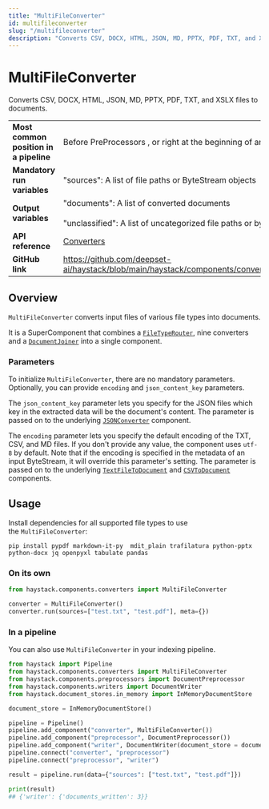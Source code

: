 ```yaml
---
title: "MultiFileConverter"
id: multifileconverter
slug: "/multifileconverter"
description: "Converts CSV, DOCX, HTML, JSON, MD, PPTX, PDF, TXT, and XSLX files to documents."
---
```


# MultiFileConverter

Converts CSV, DOCX, HTML, JSON, MD, PPTX, PDF, TXT, and XSLX files to documents.

|  |  |
| --- | --- |
| **Most common position in a pipeline** | Before PreProcessors , or right at the beginning of an indexing pipeline |
| **Mandatory run variables** | "sources": A list of file paths or ByteStream objects |
| **Output variables** | "documents": A list of converted documents  <br /> <br />"unclassified": A list of uncategorized file paths or byte streams |
| **API reference** | [Converters](/reference/converters-api) |
| **GitHub link** | https://github.com/deepset-ai/haystack/blob/main/haystack/components/converters/multi_file_converter.py |

## Overview

`MultiFileConverter` converts input files of various file types into documents.

It is a SuperComponent that combines a [`FileTypeRouter`](../routers/filetyperouter.mdx), nine converters and a [`DocumentJoiner`](../joiners/documentjoiner.mdx) into a single component.

### Parameters

To initialize `MultiFileConverter`, there are no mandatory parameters. Optionally, you can provide `encoding` and `json_content_key` parameters.

The `json_content_key` parameter lets you specify for the JSON files which key in the extracted data will be the document's content. The parameter is passed on to the underlying [`JSONConverter`](/docs/jsonconverter) component.

The `encoding` parameter lets you specify the default encoding of the TXT, CSV, and MD files. If you don't provide any value, the component uses `utf-8` by default. Note that if the encoding is specified in the metadata of an input ByteStream, it will override this parameter's setting. The parameter is passed on to the underlying [`TextFileToDocument`](/docs/textfiletodocument) and [`CSVToDocument`](/docs/csvtodocument) components.

## Usage

Install dependencies for all supported file types to use the `MultiFileConverter`:

```shell
pip install pypdf markdown-it-py  mdit_plain trafilatura python-pptx python-docx jq openpyxl tabulate pandas
```

### On its own

```python
from haystack.components.converters import MultiFileConverter

converter = MultiFileConverter()
converter.run(sources=["test.txt", "test.pdf"], meta={})
```

### In a pipeline

You can also use `MultiFileConverter` in your indexing pipeline.

```python
from haystack import Pipeline
from haystack.components.converters import MultiFileConverter
from haystack.components.preprocessors import DocumentPreprocessor
from haystack.components.writers import DocumentWriter
from haystack.document_stores.in_memory import InMemoryDocumentStore

document_store = InMemoryDocumentStore()

pipeline = Pipeline()
pipeline.add_component("converter", MultiFileConverter())
pipeline.add_component("preprocessor", DocumentPreprocessor())
pipeline.add_component("writer", DocumentWriter(document_store = document_store))
pipeline.connect("converter", "preprocessor")
pipeline.connect("preprocessor", "writer")

result = pipeline.run(data={"sources": ["test.txt", "test.pdf"]})

print(result)
## {'writer': {'documents_written': 3}}
```
